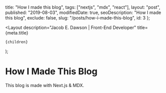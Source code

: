 
  title: "How I made this blog",
  tags: ["nextjs", "mdx", "react"],
  layout: "post",
  published: "2019-08-03",
  modifiedDate: true,
  seoDescription: "How I made this blog",
  exclude: false,
  slug: "/posts/how-i-made-this-blog",
  id: 3
};

  <Layout
    description="Jacob E. Dawson | Front-End Developer"
    title={meta.title}
  >
    {children}
  </Layout>
);

# How I Made This Blog

This blog is made with Next.js & MDX.
